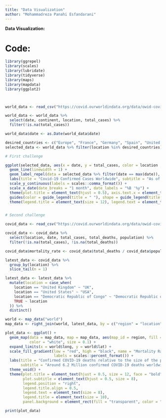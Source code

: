 ```yaml
---
title: "Data Visualization"
author: "Mohammadreza Panahi Esfandarani"
---
```


**Data Visualization:**

# Code:

```r

library(ggrepel)
library(scales)
library(lubridate)
library(tidyverse)
library(maps)
library(mapdata)
library(ggplot2)



world_data <- read_csv("https://covid.ourworldindata.org/data/owid-covid-data.csv", show_col_types = FALSE)

world_data <- world_data %>% 
  select(date, continent, location, total_cases) %>% 
  filter(!is.na(total_cases))

world_data$date <- as.Date(world_data$date)

desired_countries <- c("Europe", "France", "Germany", "Spain", "United Kingdom", "United States")
selected_data <- world_data %>% filter(location %in% desired_countries)

# First challenge

ggplot(selected_data, aes(x = date, y = total_cases, color = location , group = location)) +
  geom_line(linewidth = 1) +
  geom_label_repel(data = selected_data %>% filter(date == max(date)), aes(label = location, x = date, y = total_cases), size = 3, box.padding = unit(0.35, "lines"), point.padding = unit(0.5, "lines"), show.legend = FALSE) +
  labs(title = "Covid-19 Confirmed Cases Worldwide", subtitle = "As of 19/04/2022", y = "Cumulative Cases", x = "Continent/Country") +
  scale_y_continuous(labels = scales::comma_format()) +
  scale_x_date(date_breaks = "1 month", date_labels = "%B '%y") +
  theme(plot.title = element_text(hjust = 0.5), axis.text.x = element_text(angle = 45, hjust = 1), legend.position = "bottom") +
  guides(color = guide_legend(title = " "), shape = guide_legend(title = "Country", override.aes = list(size = 6))) +
  theme(legend.title = element_text(size = 12), legend.text = element_text(size = 10))


# Second challenge

covid_data <- read_csv("https://covid.ourworldindata.org/data/owid-covid-data.csv",show_col_types = FALSE)

covid_data <- covid_data %>%
  select(location, date, total_cases, total_deaths, population) %>%
  filter(!is.na(total_cases), !is.na(total_deaths))

covid_data$mortality_rate <- covid_data$total_deaths / covid_data$population

latest_data <- covid_data %>%
  group_by(location) %>%
  slice_tail(n = 1)

latest_data <- latest_data %>%
  mutate(location = case_when(
    location == "United Kingdom" ~ "UK",
    location == "United States" ~ "USA",
    location == "Democratic Republic of Congo" ~ "Democratic Republic of the Congo",
    TRUE ~ location
  )) %>%
  distinct()

world <- map_data("world")
map_data <- right_join(world, latest_data, by = c("region" = "location"))

plot_data <- ggplot() +
  geom_map(data = map_data, map = map_data, aes(map_id = region, fill = mortality_rate),
           color = "white", size = 0.1) +
  expand_limits(x = world$long, y = world$lat) +
  scale_fill_gradient(low = "red", high = "black", name = "Mortality Rate",
                      labels = scales::percent_format()) +
  labs(title = "Confirmed COVID-19 deaths relative to the size of the population",
       subtitle = "Around 6.2 Million confirmed COVID-19 deaths worldwide") +
  theme_void() +
  theme(plot.title = element_text(hjust = 0.5, size = 12, face = "bold"),
        plot.subtitle = element_text(hjust = 0.5, size = 8),
        legend.position = "right",
        legend.title.align = 0.5,
        legend.text = element_text(size = 8),
        legend.title = element_text(size = 10),
        panel.background = element_rect(fill = "transparent", color = "white"))

print(plot_data)
```
